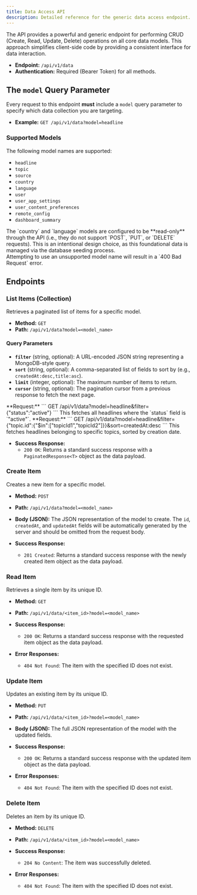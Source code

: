 ```yaml
---
title: Data Access API
description: Detailed reference for the generic data access endpoint.
---
```



The API provides a powerful and generic endpoint for performing CRUD (Create, Read, Update, Delete) operations on all core data models. This approach simplifies client-side code by providing a consistent interface for data interaction.

-   **Endpoint:** `/api/v1/data`
-   **Authentication:** Required (Bearer Token) for all methods.

## The `model` Query Parameter

Every request to this endpoint **must** include a `model` query parameter to specify which data collection you are targeting.

-   **Example:** `GET /api/v1/data?model=headline`

### Supported Models

The following model names are supported:

-   `headline`
-   `topic`
-   `source`
-   `country`
-   `language`
-   `user`
-   `user_app_settings`
-   `user_content_preferences`
-   `remote_config`
-   `dashboard_summary`

<Aside type="caution" title="Read-Only Models">
The `country` and `language` models are configured to be **read-only** through the API (i.e., they do not support `POST`, `PUT`, or `DELETE` requests). This is an intentional design choice, as this foundational data is managed via the database seeding process.
</Aside>

<Aside type="caution">
Attempting to use an unsupported model name will result in a `400 Bad Request` error.
</Aside>

## Endpoints

### List Items (Collection)

Retrieves a paginated list of items for a specific model.

-   **Method:** `GET`
-   **Path:** `/api/v1/data?model=<model_name>`

#### Query Parameters

-   **`filter`** (string, optional): A URL-encoded JSON string representing a MongoDB-style query.
-   **`sort`** (string, optional): A comma-separated list of fields to sort by (e.g., `createdAt:desc,title:asc`).
-   **`limit`** (integer, optional): The maximum number of items to return.
-   **`cursor`** (string, optional): The pagination cursor from a previous response to fetch the next page.

<Tabs>
<TabItem label="Simple Filter">
**Request:**
```
GET /api/v1/data?model=headline&filter={"status":"active"}
```
This fetches all headlines where the `status` field is `"active"`.
</TabItem>
<TabItem label="Advanced Filter & Sort">
**Request:**
```
GET /api/v1/data?model=headline&filter={"topic.id":{"$in":["topicId1","topicId2"]}}&sort=createdAt:desc
```
This fetches headlines belonging to specific topics, sorted by creation date.
</TabItem>
</Tabs>

-   **Success Response:**
    -   `200 OK`: Returns a standard success response with a `PaginatedResponse<T>` object as the data payload.

### Create Item

Creates a new item for a specific model.

-   **Method:** `POST`
-   **Path:** `/api/v1/data?model=<model_name>`
-   **Body (JSON):** The JSON representation of the model to create. The `id`, `createdAt`, and `updatedAt` fields will be automatically generated by the server and should be omitted from the request body.

-   **Success Response:**
    -   `201 Created`: Returns a standard success response with the newly created item object as the data payload.

### Read Item

Retrieves a single item by its unique ID.

-   **Method:** `GET`
-   **Path:** `/api/v1/data/<item_id>?model=<model_name>`

-   **Success Response:**
    -   `200 OK`: Returns a standard success response with the requested item object as the data payload.

-   **Error Responses:**
    -   `404 Not Found`: The item with the specified ID does not exist.

### Update Item

Updates an existing item by its unique ID.

-   **Method:** `PUT`
-   **Path:** `/api/v1/data/<item_id>?model=<model_name>`
-   **Body (JSON):** The full JSON representation of the model with the updated fields.

-   **Success Response:**
    -   `200 OK`: Returns a standard success response with the updated item object as the data payload.

-   **Error Responses:**
    -   `404 Not Found`: The item with the specified ID does not exist.

### Delete Item

Deletes an item by its unique ID.

-   **Method:** `DELETE`
-   **Path:** `/api/v1/data/<item_id>?model=<model_name>`

-   **Success Response:**
    -   `204 No Content`: The item was successfully deleted.

-   **Error Responses:**
    -   `404 Not Found`: The item with the specified ID does not exist.
